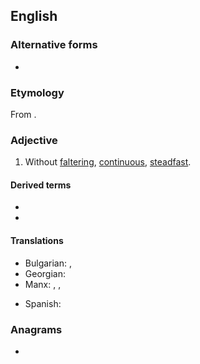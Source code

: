 ==English==

===Alternative forms===
* {{alter|en|unfaultering||archaic}}

===Etymology===
From {{af|en|un-|faltering}}.

===Adjective===
{{en-adj}}

# Without [[faltering]], [[continuous]], [[steadfast]].
#: {{ux|en|We will proceed with '''unfaltering''' courage, until we reach our goal or are defeated.}}

====Derived terms====
* {{l|en|unfalteringly}}
* {{l|en|unfalteringness}}

====Translations====
{{trans-top|without faltering}}
* Bulgarian: {{t+|bg|уверен}}, {{t+|bg|решителен}}
* Georgian: {{t|ka|მტკიცე}}
* Manx: {{t|gv|neuhuittymagh}} {{qualifier|of courage}}, {{t|gv|neuchraagh}} {{qualifier|of voice}}, {{t|gv|neulhoobagh}}
{{trans-mid}}
* Spanish: {{t|es|inquebrantable}}
{{trans-bottom}}

===Anagrams===
* {{anagrams|en|a=aefgilnnrtu|interfungal}}